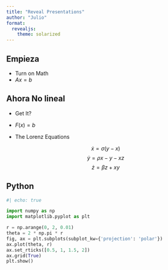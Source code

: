 ```yaml
---
title: "Reveal Presentations"
author: "Julio"
format:
  revealjs: 
    theme: solarized
---
```


## Empieza 

- Turn on Math
- $Ax=b$

## Ahora No lineal

- Get It?
- $F(x)=b$
- The Lorenz Equations

  $$\dot{x} = \sigma(y-x) $$
  $$\dot{y} = \rho x - y - xz $$
  $$\dot{z} = \beta z + xy$$

## Python
```python
#| echo: true

import numpy as np
import matplotlib.pyplot as plt

r = np.arange(0, 2, 0.01)
theta = 2 * np.pi * r
fig, ax = plt.subplots(subplot_kw={'projection': 'polar'})
ax.plot(theta, r)
ax.set_rticks([0.5, 1, 1.5, 2])
ax.grid(True)
plt.show()
```

